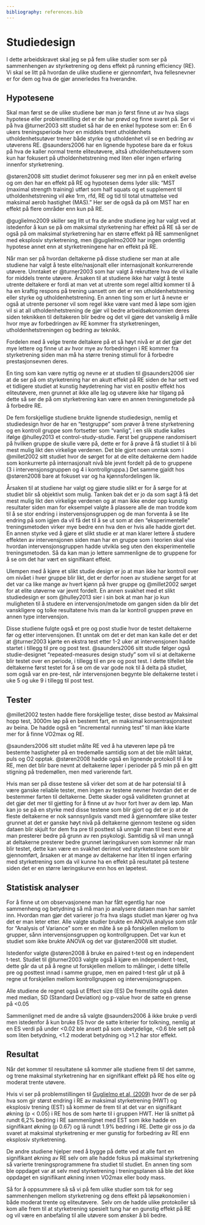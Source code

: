 ```yaml
---
bibliography: references.bib
---
```


# Studiedesign

I dette arbeidskravet skal jeg se på fem ulike studier som ser på sammenhengen av styrketrening og dens effekt på running efficiency (RE). Vi skal se litt på hvordan de ulike studiene er gjennomført, hva fellesnevner er for dem og hva de gjør annerledes fra hverandre.

## Hypotesene

Skal man først se de ulike studiene bør man jo først finne ut av hva slags hypotese eller problemstilling det er de har prøvd og finne svaret på. Ser vi på hva @turner2003 sitt studiet så har de en enkel hypotese som er: En 6 ukers treningsperiode hvor en middels trent utholdenhets utholdenhetsutøver trener både styrke og utholdenhet vil se en bedring av utøverens RE. @saunders2006 har en lignende hypotese bare da er fokus på hva de kaller normal trente eliteutøvere, altså utholdenhetsutøvere som kun har fokusert på utholdenhetstrening med liten eller ingen erfaring innenfor styrketrening.

@støren2008 sitt studiet derimot fokuserer seg mer inn på en enkelt øvelse og om den har en effekt på RE og hypotesen dems lyder slik: "MST (maximal strength training) utført som half squats og et supplement til utholdenhetstrening vil øke 1rm, rfd, RE og tid til total utmattelse ved maksimal aerob hastighet (MAS)." Her ser de også da på om MST har en effekt på flere områder enn kun på RE.

@guglielmo2009 skiller seg litt ut fra de andre studiene jeg har valgt ved at istedenfor å kun se på om maksimal styrketrening har effekt på RE så ser de også på om maksimal styrketrening har en større effekt på RE sammenlignet med eksplosiv styrketrening, men @guglielmo2009 har ingen ordentlig hypotese annet enn at styrketreningene har en effekt på RE.

Når man ser på hvordan deltakerne på disse studiene ser man at alle studiene har valgt å teste elite/nasjonalt eller internasjonalt konkurrerende utøvere. Unntaket er @turner2003 som har valgt å rekruttere hva de vil kalle for middels trente utøvere. Årsaken til at studiene ikke har valgt å teste utrente deltakere er fordi at man vet at utrente som regel alltid kommer til å ha en kraftig respons på trening uansett om det er ren utholdenhetstrening eller styrke og utholdenhetstrening. En annen ting som er lurt å nevne er også at utrente personer vil som regel ikke være vant med å løpe som igjen vil si at all utholdenhetstrening de gjør vil bedre arbeidsøkonomien deres siden teknikken til deltakeren blir bedre og det vil gjøre det vanskelig å måle hvor mye av forbedringen av RE kommer fra styrketreningen, utholdenhetstreningen og bedring av teknikk.

Fordelen med å velge trente deltakere på et så høyt nivå er at det gjør det mye lettere og finne ut av hvor mye av forbedringen i RE kommer fra styrketrening siden man må ha større trening stimuli for å forbedre prestasjonsevnen deres.

En ting som kan være nyttig og nevne er at studien til @saunders2006 sier at de ser på om styrketrening har en akutt effekt på RE siden de har sett ved et tidligere studiet at kunstig høydetrening har vist en positiv effekt hos eliteutøvere, men grunnet at ikke alle lag og utøvere ikke har tilgang på dette så ser de på om styrketrening kan være en annen treningsmetode på å forbedre RE.

De fem forskjellige studiene brukte lignende studiedesign, nemlig et studiedesign hvor de har en "testgruppe" som prøver å trene styrketrening og en kontroll gruppe som fortsetter som "vanlig", i en slik studie kalles ifølge @hulley2013 et control-study-studie. Først bel gruppene randomisert på hvilken gruppe de skulle være på, dette er for å prøve å få studiet til å bli mest mulig likt den virkelige verdenen. Det ble gjort noen unntak som i @millet2002 sitt studiet hvor de sørget for at de elite deltakerne dem hadde som konkurrerte på internasjonalt nivå ble jevnt fordelt på de to gruppene (3 i intervensjonsgruppen og 4 i kontrollgruppa.) Det samme gjaldt hos @støren2008 bare at fokuset var og ha kjønnsfordelingen lik.

Årsaken til at studiene har valgt og gjøre studie slikt er for å sørge for at studiet blir så objektivt som mulig. Tanken bak det er jo da som sagt å få det mest mulig likt den virkelige verdenen og at man ikke ender opp kunstig resultater siden man for eksempel valgte å plassere alle de man trodde kom til å se stor endring i instervensjonsgruppen og de man forventa å se lite endring på som igjen da vil få det til å se ut som at den "eksperimentelle" treningsmetoden virker mye bedre enn hva den er hvis alle hadde gjort det. En annen styrke ved å gjøre et slikt studie er at man klarer lettere å studere effekten av intervensjonen siden man har en gruppe som i teorien skal vise hvordan intervensjonsgruppen hadde utvikla seg uten den eksperimentelle treningsmetoden. Så da kan man jo lettere sammenligne de to gruppene for å se om det har vært en signifikant effekt.

Ulempen med å kjøre et slikt studie design er jo at man ikke har kontroll over om nivået i hver gruppe blir likt, det er derfor noen av studiene sørget for at det var ca like mange av hvert kjønn på hver gruppe og @millet2002 sørget for at elite utøverne var jevnt fordelt. En annen svakhet med et slikt studiedesign er som @hulley2013 sier i sin bok at man har jo kun muligheten til å studere en intervensjon/metode om gangen siden da blir det vanskligere og tolke resultatene hvis man da lar kontroll gruppen prøve en annen type intervensjon.

Disse studiene fulgte også et pre og post studie hvor de testet deltakerne før og etter intervensjonen. Et unntak om det er det man kan kalle det er det at @turner2003 kjørte en ekstra test etter 1-2 uker at intervensjonen hadde startet i tillegg til pre og post test. @saunders2006 sitt studie følger også studie-designet "repeated-measures design study" som vil si at deltakerne blir testet over en periode, i tillegg til en pre og post test. I dette tilfellet ble deltakerne først testet for å se om de var gode nok til å delta på studiet, som også var en pre-test, når intervensjonen begynte ble deltakerne testet i uke 5 og uke 9 i tillegg til post test.

## Tester

@millet2002 testen hadde flere forskjellige tester, disse bestod av Maksimal hopp test, 3000m løp på en bestemt fart, en maksimal konsentrasjonstest av beina. De hadde også en "incremental running test" til man ikke klarte mer for å finne VO2max og RE. 

@saunders2006 sitt studiet målte RE ved å ha utøveren løpe på tre bestemte hastigheter på en tredemølle samtidig som at det ble målt laktat, puls og O2 opptak. @støren2008 hadde også en lignende protokoll til å te RE, men det blir bare nevnt at deltakerne løper i perioder på 5 min på en gitt stigning på tredemøllen, men med varierende fart. 

Hvis man ser på disse testene så virker det som at de har potensial til å være ganske reliable tester, men ingen av testene nevner hvordan det er de bestemmer farten til deltakerne. Dette skader også validiteten grunnet at det gjør det mer til gjetting for å finne ut av hvor fort hver av dem løp. Man kan jo se på en styrke med disse testene som blir gjort og det er jo at de fleste deltakerne er nok sannsynligvis vandt med å gjennomføre slike tester grunnet at det er ganske høyt nivå på deltakerne gjennom testene og siden dataen blir skjult for dem fra pre til posttest så unngår man til best evne at man presterer bedre på grunn av ren psykologi. Samtidig så vil man unngå at deltakerne presterer bedre grunnet læringskurven som kommer når man blir testet, dette kan være en svakhet derimot ved styrketestene som blir gjennomført, årsaken er at mange av deltakerne har liten til ingen erfaring med styrketrening som da vil kunne ha en effekt på resultatet på testene siden det er en større læringskurve enn hos en løpetest. 

## Statistisk analyser

For å finne ut om observasjonene man har fått egentlig har noe sammenheng og betydning så må man jo analysere dataen man har samlet inn. Hvordan man gjør det varierer jo fra hva slags studiet man kjører og hva det er man leter etter. Alle valgte studier brukte en ANOVA analyse som står for "Analysis of Variance" som er en måte å se på forskjellen mellom to grupper, sånn intervensjonsgruppen og kontrollgruppen. Det var kun et studiet som ikke brukte ANOVA og det var @støren2008 sitt studiet.

Istedenfor valgte @støren2008 å bruke en paired t-test og en independent t-test. Studiet til @turner2003 valgte også å kjøre en independent t-test, dette går da ut på å regne ut forskjellen mellom to målinger, i dette tilfelle pre og posttest innad i samme gruppe, men en paired t-test går ut på å regne ut forskjellen mellom kontrollgruppen og intervensjonsgruppen. 

Alle studiene de regnet også ut Effect size (ES) De fremstilte også daten med median, SD (Standard Deviation) og p-value hvor de satte en grense på \<0.05

Sammenlignet med de andre så valgte @saunders2006 å ikke bruke p verdi men istedenfor å kun bruke ES hvor de satte kriterier for tolkning, nemlig at en ES verdi på under \<0.02 ble ansett på som ubetydelige, \<0.6 ble sett på som liten betydning, \<1.2 moderat betydning og \>1.2 har stor effekt.

## Resultat

Når det kommer til resultatene så kommer alle studiene frem til det samme, og trene maksimal styrketrening har en signifikant effekt på RE hos elite og moderat trente utøvere. 

Hvis vi ser på problemstillingen til [Guglielmo et al, (2009)](https://www.zotero.org/google-docs/?EYy3RW) hvor de de ser på hva som gir størst endring i RE av maksimal styrketrening (HWT) og eksplosiv trening (EST) så kommer de frem til at det var en signifikant økning (p \< 0.05) i RE hos de som hørte til i gruppen HWT. Her lå snittet på rundt 6,2% bedring i RE sammenlignet med EST som ikke hadde en signifikant økning (p 0.67) og lå rundt 1.9% bedring i RE. Dette gir oss jo da svaret at maksimal styrketrening er mer gunstig for forbedring av RE enn eksplosiv styrketrening.

De andre studiene hjelper med å bygge på dette ved at alle fant en signifikant økning av RE selv om alle hadde fokus på maksimal styrketrening så varierte treningsprogrammene fra studiet til studiet. En annen ting som ble oppdaget var at selv med styrketrening i treningsplanen så ble det ikke oppdaget en signifikant økning innen VO2max eller body mass. 

Så for å oppsummere så så vi på fem ulike studier som tok for seg sammenhengen mellom styrketrening og dens effekt på løpsøkonomien i både moderat trente og eliteutøvere.  Selv om de hadde ulike protokoller så kom alle frem til at styrketrening spesielt tung har en gunstig effekt på RE og vil være en anbefaling til alle utøvere som ønsker å bli bedre.
